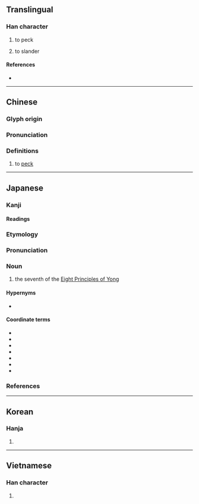 {{character info/new}}
==Translingual==

===Han character===
{{Han char|rn=30|rad=口|as=08|sn=11|four=61032|canj=RMSO|ids=⿰口豖}}

# to peck
# {{lb|mul|Cantonese}} to slander

====References====
* {{Han ref|kx=0194.300|dkj=03801|dj=0415.070|hdz=10639.010|uh=5544|ud=21828|bh=B0D6|bd=45270}}

----

==Chinese==
{{zh-forms}}

===Glyph origin===
{{Han etym}}

===Pronunciation===
{{zh-pron
|m=zhuó
|c=doek3,doeng1
|h=pfs=tuk
|md=
|mn=tok/xm,zz,tp,yl,mg:teh/qz,lk,km:terh
|mn_note=tok - literary; teh/terh - vernacular (may not be etymologically related)
|w=
|mc=y
|oc=y
|ma=y
|cat=v
}}

===Definitions===
{{zh-hanzi}}

# to [[peck]] {{gloss|strike with the beak or bill}}

----

==Japanese==

===Kanji===
{{ja-kanji|rs=口08}}

====Readings====
{{ja-readings
|goon=たく, つく
|kanon=たく, とく
|kun=ついば-む
}}

===Etymology===
{{wp|lang=ja}}
{{ja-kanjitab|たく|yomi=o}}
{{der|ja|ltc|啄|sort=たく}}

===Pronunciation===
{{ja-pron|yomi=o|たく|acc=1|acc_ref=DJR}}

===Noun===
{{ja-noun|たく}}

# the seventh of the [[w:Eight Principles of Yong|Eight Principles of Yong]]

====Hypernyms====
* {{ja-r|永字八法|えいじ はっぽう|the [[w:Eight Principles of Yong|Eight Principles of Yong]]}}

====Coordinate terms====
* {{ja-r|側|そく|the first of the [[w:Eight Principles of Yong|Eight Principles of Yong]]}}
* {{ja-r|勒|ろく|the second of the [[w:Eight Principles of Yong|Eight Principles of Yong]]}}
* {{ja-r|努|ど|the third of the [[w:Eight Principles of Yong|Eight Principles of Yong]]}}
* {{ja-r|趯|てき|the fourth of the [[w:Eight Principles of Yong|Eight Principles of Yong]]}}
* {{ja-r|策|さく|the fifth of the [[w:Eight Principles of Yong|Eight Principles of Yong]]}}
* {{ja-r|掠|りゃく|the sixth of the [[w:Eight Principles of Yong|Eight Principles of Yong]]}}
* {{ja-r|磔|たく|the eighth of the [[w:Eight Principles of Yong|Eight Principles of Yong]]}}

===References===
<references/>

----

==Korean==

===Hanja===
{{ko-hanja|hangeul=탁|rv=tak|mr=t'ak}}

# {{defn|lang=ko|sort=口08}}

----

==Vietnamese==

===Han character===
{{vi-hantu|[[trác]], [[trốc]], [[chác]]|rs=口08}}

# {{defn|lang=vi}}